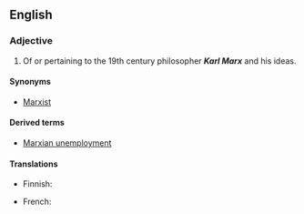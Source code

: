 {{wikipedia|Karl Marx}}
==English==

===Adjective===
{{en-adj}}

# Of or pertaining to the 19th century philosopher '''''Karl Marx''''' and his ideas.

====Synonyms====
* [[Marxist]]

====Derived terms====
* [[Marxian unemployment]]

====Translations====
{{trans-top}}
* Finnish: {{t+|fi|marxilainen}}
{{trans-mid}}
* French: {{t+|fr|marxien}}
{{trans-bottom}}